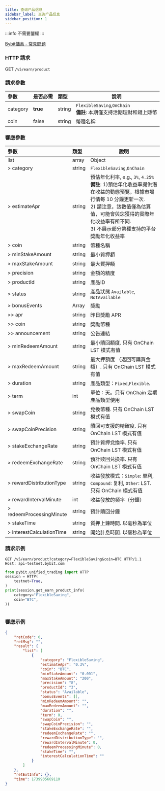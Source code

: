 ```yaml
---
title: 查询产品信息
sidebar_label: 查询产品信息
sidebar_position: 1
---
```

:::info
不需要鑒權
:::

[Bybit儲蓄 - 常見問題](https://www.bybit.com/zh-TW/help-center/article/FAQ-Bybit-Savings)

### HTTP 請求
GET `/v5/earn/product`

### 請求參數
| 參數 | 是否必需 | 類型 | 說明|
|:----- |:-------|:-----|------ |
|category|**true**|string|`FlexibleSaving`,`OnChain` <br/>**備註**: 本期僅支持活期理財和鏈上賺幣|
|coin|false|string|幣種名稱 |

### 響應參數
| 參數 | 類型 | 說明|
|:----- |:-----|----- |
|list|array|Object|
|> category|string |`FlexibleSaving`,`OnChain` |
|> estimateApr|string |預估年化利率, e.g., `3%`, `4.25%`<br/>**備註**: 1)預估年化收益率提供潛在收益的動態預覽，根據市場行情每 10 分鐘更新一次. <br/>2) 請注意，該數值僅為估算值，可能會與您獲得的實際年化收益率有所不同.<br/>3) 不展示部分幣種支持的平台獎勵年化收益率|
|> coin|string |幣種名稱|
|> minStakeAmount|string |最小質押額 |
|> maxStakeAmount|string |最大質押額 |
|> precision|string |金額的精度 |
|> productId|string |產品ID|
|> status|string |產品狀態 `Available`, `NotAvailable`|
|> bonusEvents|Array |獎勵 |
|>> apr|string |昨日獎勵 APR |
|>> coin|string |獎勵幣種 |
|>> announcement|string |公告連結 |
|> minRedeemAmount|string |最小贖回額度. 只有 OnChain LST 模式有值 |
|> maxRedeemAmount|string |最大押額度 （返回可購買金額）. 只有 OnChain LST 模式有值 |
|> duration|string |產品類型：`Fixed`,`Flexible`. |
|> term|int |單位：天。只有 OnChain 定期產品類型使用|
|> swapCoin|string |兌換幣種. 只有 OnChain LST 模式有值 |
|> swapCoinPrecision|string |贖回可支援的精確度. 只有 OnChain LST 模式有值 |
|> stakeExchangeRate|string |預計質押兌換率. 只有 OnChain LST 模式有值 |
|> redeemExchangeRate|string |預計赎回兑换率. 只有 OnChain LST 模式有值|
|> rewardDistributionType|string |收益發放模式：`Simple`: 单利, `Compound`: 复利, `Other`: LST. 只有 OnChain 模式有值 |
|> rewardIntervalMinute|int |收益發放的頻率（分鐘） |
|> redeemProcessingMinute|string |預計贖回分鐘|
|> stakeTime|string |質押上鍊時間. 以毫秒為單位|
|> interestCalculationTime|string |開始計息時間. 以毫秒為單位|

### 請求示例

<Tabs groupId="programming-languages">
<TabItem value="http" label="HTTP">

```http
GET /v5/earn/product?category=FlexibleSaving&coin=BTC HTTP/1.1
Host: api-testnet.bybit.com
```

</TabItem>
<TabItem value="python" label="Python">

```python
from pybit.unified_trading import HTTP
session = HTTP(
    testnet=True,
)
print(session.get_earn_product_info(
    category="FlexibleSaving",
    coin="BTC",
))
```

</TabItem>

<TabItem value="Node" label="Node.js">

```n4js

```

</TabItem>
</Tabs>

### 響應示例

```json
{
    "retCode": 0,
    "retMsg": "",
    "result": {
        "list": [
            {
                "category": "FlexibleSaving",
                "estimateApr": "0.3%",
                "coin": "BTC",
                "minStakeAmount": "0.001",
                "maxStakeAmount": "200",
                "precision": "8",
                "productId": "3",
                "status": "Available",
                "bonusEvents": [],
                "minRedeemAmount": "",
                "maxRedeemAmount": "",
                "duration": "",
                "term": 0,
                "swapCoin": "",
                "swapCoinPrecision": "",
                "stakeExchangeRate": "",
                "redeemExchangeRate": "",
                "rewardDistributionType": "",
                "rewardIntervalMinute": 0,
                "redeemProcessingMinute": 0,
                "stakeTime": "",
                "interestCalculationTime": ""
            }
        ]
    },
    "retExtInfo": {},
    "time": 1739935669110
}
```
